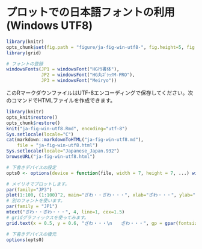 # プロットでの日本語フォントの利用 (Windows UTF8)

```{r, include=FALSE}
library(knitr)
opts_chunk$set(fig.path = "figure/ja-fig-win-utf8-", fig.height=5, fig.width=5, fig.align="center", echo=FALSE)
library(grid)

# フォントの登録
windowsFonts(JP1 = windowsFont("HG行書体"),
             JP2 = windowsFont("HG丸ｺﾞｼｯｸM-PRO"),
             JP3 = windowsFont("Meiryo"))
```

このRマークダウンファイルはUTF-8エンコーディングで保存してください。次のコマンドでHTMLファイルを作成できます。

```{r eval=F, echo=T}
library(knitr)
opts_knit$restore()
opts_chunk$restore()
knit("ja-fig-win-utf8.Rmd", encoding="utf-8")
Sys.setlocale(locale="C")
cat(markdown::markdownToHTML("ja-fig-win-utf8.md"),
	file = "ja-fig-win-utf8.html")
Sys.setlocale(locale="Japanese_Japan.932")
browseURL("ja-fig-win-utf8.html")
```

```{r include=FALSE}
# 下書きデバイスの設定
opts0 <- options(device = function(file, width = 7, height = 7, ...) win.metafile(filename=tempfile(), width = width, height = height, ...))
```

```{r fig1}
# メイリオでプロットします。
par(family="JP3")
plot(1:100, (1:100)^2, main="ざわ・・ざわ・・・", xlab="ざわ・・・", ylab="ざわ・・・")
# 別のフォントを使います。
par(family = "JP1")
mtext("ざわ・・ざわ・・・", 4, line=1, cex=1.5)
# gridグラフィックスを使ってみます。
grid.text(x = 0.5, y = 0.6, "ざわ・・・\n　　ざわ・・・", gp = gpar(fontsize = 16, fontfamily = "JP2"))
```

```{r include=FALSE}
# 下書きデバイスの復元
options(opts0)
```
